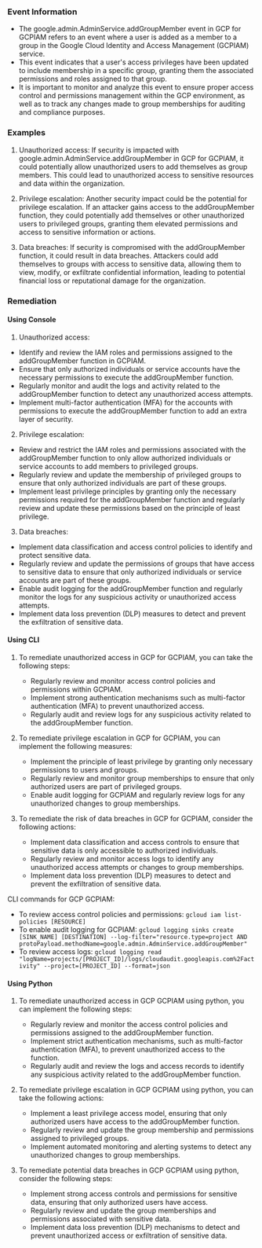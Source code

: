 
### Event Information

- The google.admin.AdminService.addGroupMember event in GCP for GCPIAM refers to an event where a user is added as a member to a group in the Google Cloud Identity and Access Management (GCPIAM) service.
- This event indicates that a user's access privileges have been updated to include membership in a specific group, granting them the associated permissions and roles assigned to that group.
- It is important to monitor and analyze this event to ensure proper access control and permissions management within the GCP environment, as well as to track any changes made to group memberships for auditing and compliance purposes.


### Examples

1. Unauthorized access: If security is impacted with google.admin.AdminService.addGroupMember in GCP for GCPIAM, it could potentially allow unauthorized users to add themselves as group members. This could lead to unauthorized access to sensitive resources and data within the organization.

2. Privilege escalation: Another security impact could be the potential for privilege escalation. If an attacker gains access to the addGroupMember function, they could potentially add themselves or other unauthorized users to privileged groups, granting them elevated permissions and access to sensitive information or actions.

3. Data breaches: If security is compromised with the addGroupMember function, it could result in data breaches. Attackers could add themselves to groups with access to sensitive data, allowing them to view, modify, or exfiltrate confidential information, leading to potential financial loss or reputational damage for the organization.

### Remediation

#### Using Console

1. Unauthorized access:
- Identify and review the IAM roles and permissions assigned to the addGroupMember function in GCPIAM.
- Ensure that only authorized individuals or service accounts have the necessary permissions to execute the addGroupMember function.
- Regularly monitor and audit the logs and activity related to the addGroupMember function to detect any unauthorized access attempts.
- Implement multi-factor authentication (MFA) for the accounts with permissions to execute the addGroupMember function to add an extra layer of security.

2. Privilege escalation:
- Review and restrict the IAM roles and permissions associated with the addGroupMember function to only allow authorized individuals or service accounts to add members to privileged groups.
- Regularly review and update the membership of privileged groups to ensure that only authorized individuals are part of these groups.
- Implement least privilege principles by granting only the necessary permissions required for the addGroupMember function and regularly review and update these permissions based on the principle of least privilege.

3. Data breaches:
- Implement data classification and access control policies to identify and protect sensitive data.
- Regularly review and update the permissions of groups that have access to sensitive data to ensure that only authorized individuals or service accounts are part of these groups.
- Enable audit logging for the addGroupMember function and regularly monitor the logs for any suspicious activity or unauthorized access attempts.
- Implement data loss prevention (DLP) measures to detect and prevent the exfiltration of sensitive data.

#### Using CLI

1. To remediate unauthorized access in GCP for GCPIAM, you can take the following steps:
   - Regularly review and monitor access control policies and permissions within GCPIAM.
   - Implement strong authentication mechanisms such as multi-factor authentication (MFA) to prevent unauthorized access.
   - Regularly audit and review logs for any suspicious activity related to the addGroupMember function.

2. To remediate privilege escalation in GCP for GCPIAM, you can implement the following measures:
   - Implement the principle of least privilege by granting only necessary permissions to users and groups.
   - Regularly review and monitor group memberships to ensure that only authorized users are part of privileged groups.
   - Enable audit logging for GCPIAM and regularly review logs for any unauthorized changes to group memberships.

3. To remediate the risk of data breaches in GCP for GCPIAM, consider the following actions:
   - Implement data classification and access controls to ensure that sensitive data is only accessible to authorized individuals.
   - Regularly review and monitor access logs to identify any unauthorized access attempts or changes to group memberships.
   - Implement data loss prevention (DLP) measures to detect and prevent the exfiltration of sensitive data.

CLI commands for GCP GCPIAM:
- To review access control policies and permissions: `gcloud iam list-policies [RESOURCE]`
- To enable audit logging for GCPIAM: `gcloud logging sinks create [SINK_NAME] [DESTINATION] --log-filter="resource.type=project AND protoPayload.methodName=google.admin.AdminService.addGroupMember"`
- To review access logs: `gcloud logging read "logName=projects/[PROJECT_ID]/logs/cloudaudit.googleapis.com%2Factivity" --project=[PROJECT_ID] --format=json`

#### Using Python

1. To remediate unauthorized access in GCP GCPIAM using python, you can implement the following steps:
   - Regularly review and monitor the access control policies and permissions assigned to the addGroupMember function.
   - Implement strict authentication mechanisms, such as multi-factor authentication (MFA), to prevent unauthorized access to the function.
   - Regularly audit and review the logs and access records to identify any suspicious activity related to the addGroupMember function.

2. To remediate privilege escalation in GCP GCPIAM using python, you can take the following actions:
   - Implement a least privilege access model, ensuring that only authorized users have access to the addGroupMember function.
   - Regularly review and update the group membership and permissions assigned to privileged groups.
   - Implement automated monitoring and alerting systems to detect any unauthorized changes to group memberships.

3. To remediate potential data breaches in GCP GCPIAM using python, consider the following steps:
   - Implement strong access controls and permissions for sensitive data, ensuring that only authorized users have access.
   - Regularly review and update the group memberships and permissions associated with sensitive data.
   - Implement data loss prevention (DLP) mechanisms to detect and prevent unauthorized access or exfiltration of sensitive data.

